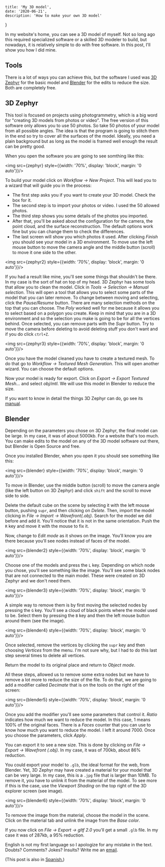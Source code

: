 	title: 'My 3D model',
	date: '2020-06-21',
	description: 'How to make your own 3D model'
}


In my website's home, you can see a 3D model of myself. Not so long ago this required specialized software or a skilled 3D modeler to build, but nowadays, it is relatively simple to do with free software. In this post, I'll show you how I did mine.

## Tools 

There is a lot of ways you can achieve this, but the software I used was [3D Zephyr](https://www.3dflow.net/3df-zephyr-free/) for the basic model and [Blender](https://www.blender.org/) for the edits to reduce the size. Both are completely free.

## 3D Zephyr

This tool is focused on projects using photogrammetry, which is a big word for "creating 3D models from photos or video". The free version of this software only allows you to use 50 photos. So take 50 photos of your model from all possible angles. The idea is that the program is going to stitch them in the end so try to cover all the surfaces of the model. Ideally, you need a plain background but as long as the model is framed well enough the result can be pretty good.

When you open the software you are going to see somthing like this:

<img src={zephyr} style={{width: '70%', display: 'block', margin: '0 auto'}}/>

To build your model click on _Workflow -> New Project_. This will lead you to a wizard that will guide you in the process:
- The first step asks you if you want to create your 3D model. Check the box for it.
- The second step is to import your photos or video. I used the 50 allowed photos.
- The third step shows you some details of the photos you imported.
- After that, you'll be asked about the configuration for the camera, the point cloud, and the surface reconstruction. The default options work fine but you can change them to check the differences.
- The last screen will show you which photos it used. After clicking _Finish_ you should see your model in a 3D environment. To move use the left mouse button to move the camera angle and the middle button (scroll) to move it one side to the other.

<img src={zephyr2} style={{width: '70%', display: 'block', margin: '0 auto'}}/>

If you had a result like mine, you'll see some things that shouldn't be there. In my case is the sort of hat on top of my head. 3D Zephyr has some tools that allow you to clean the model. Click in _Tools -> Selection -> Manual selection_. This will open a tool that allows you to select some parts of the model that you can later remove. To change between moving and selecting, click the _Pause/Resume_ button. There are many selection methods on the top that you can choose. The _Poly_ worked well for me because it allows you to select based on a polygon you create. Keep in mind that you are in a 3D environment and so the selection you make is going to be for all the vertices behind. Once selected, you can remove parts with the _Supr_ button. Try to move the camera before deleting to avoid deleting stuff you don't want and if you do click `ctrl+Z`.

<img src={zephyr3} style={{width: '70%', display: 'block', margin: '0 auto'}}/>

Once you have the model cleaned you have to create a textured mesh. To do that go to _Workflow -> Textured Mesh Generation_. This will open another wizard. You can choose the default options.

Now your model is ready for export. Click on _Export -> Export Textured Mesh..._ and select _obj/mtl_. We will use this model in Blender to reduce the size.

If you want to know in detail the things 3D Zephyr can do, go see its [manual](http://3dflow.net/zephyr-doc/3DF%20Zephyr%20Manual%204.500%20English.pdf). 

## Blender

Depending on the parameters you chose on 3D Zephyr, the final model can be large. In my case, it was of about 5000kb. For a website that's too much. You can make edits to the model on any of the 3D model software out there, but Blender is Open Source and free.

Once you installed Blender, when you open it you should see something like this:

<img src={blender} style={{width: '70%', display: 'block', margin: '0 auto'}}/>

To move in Blender, use the middle button (scroll) to move the camera angle (like the left button on 3D Zephyr) and click `shift` and the scroll to move side to side.

Delete the default cube on the scene by selecting it with the left mouse button, pushing `supr`, and then clicking on _Delete_. Then, import the model clicking in _File -> Import -> Wavefront(.obj)_. Search for the model we did before and add it. You'll notice that it is not in the same orientation. Push the `R` key and move it with the mouse to fix it.

Now, change to _Edit mode_ as it shows on the image. You'll know you are there because you'll see nodes instead of faces of the model.

<img src={blender2} style={{width: '70%', display: 'block', margin: '0 auto'}}/>

Choose one of the models and press the `L` key. Depending on which node you chose, you'll see something like the image. You'll see some black nodes that are not connected to the main model. These were created on 3D Zephyr and we don't need them.

<img src={blender3} style={{width: '70%', display: 'block', margin: '0 auto'}}/>

A simple way to remove them is by first moving the selected nodes by pressing the `G` key. You'll see a cloud of black points where the model used to be. Select them by pressing the `B` key and then the left mouse button around them (see the image).

<img src={blender4} style={{width: '70%', display: 'block', margin: '0 auto'}}/>

Once selected, remove the vertices by clicking the `supr` key and then choosing _Vertices_ from the menu. I'm not sure why, but I had to do this last step several times to delete all vertices.

Return the model to its original place and return to _Object mode_.

All these steps, allowed us to remove some extra nodes but we have to remove a lot more to reduce the size of the file. To do that, we are going to add a modifier called _Decimate_ that is on the tools on the right of the screen:

<img src={blender5} style={{width: '70%', display: 'block', margin: '0 auto'}}/>

Once you add the modifier you'll see some parameters that control it. _Ratio_ indicates how much we want to reduce the model. In this case, 1 means 100% of the original faces. There is a _Faces_ counter that you can use to know how much you want to reduce the model. I left it around 7000. Once you choose the parameters, click _Apply_. 

You can export it to see a new size. This is done by clicking on _File -> Export -> Wavefront (.obj)_. In my case, it was of 700kb, about 86% reduction.

You could export your model to `.glb`, the ideal format for the web, from Blender. Yet, 3D Zephyr may have created a material for your model that can be very large. In my case, this is a `.jpg` file that is larger than 10MB. To remove it, you have to unlink it from the material of the model. To see more if this is the case, use the  _Viewport Shading_ on the top right of the 3D explorer screen (see image).

<img src={blender6} style={{width: '70%', display: 'block', margin: '0 auto'}}/>

To remove the image from the material, choose the model in the scene. Click on the material tab and unlink the image from the _Base color_.

If you now click on _File -> Export -> gltf 2.0_ you'll get a small `.glb` file. In my case it was of 287kb, a 95% reduction.

English is not my first language so I apologize for any mistake in the text. Doubts? Comments? Jokes? Insults? Write me an [email](mailto:dario@dazu.ma).

(This post is also in [Spanish.](/es/blog/modelo-3d))